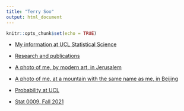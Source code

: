 ```yaml
---
title: "Terry Soo"
output: html_document
---
```



```r
knitr::opts_chunk$set(echo = TRUE)
```

*  [My information at UCL Statistical Science](https://www.ucl.ac.uk/statistics/dr-terry-soo)



* [Research and publications](https://tsoo-math.github.io/m3/research.html)



* [A photo of me, by modern art, in Jerusalem](https://tsoo-math.github.io/m3/tsrain.jpg)


* [A photo of me, at a mountain with the same name as me, in Beijing](https://tsoo-math.github.io/m3/terrysoo.htm)



* [Probability at UCL](https://sites.google.com/view/probability-at-ucl/home?authuser=0)



* [Stat 0009, Fall 2021](https://tsoo-math.github.io/ucl2/skeleton2021.html)


